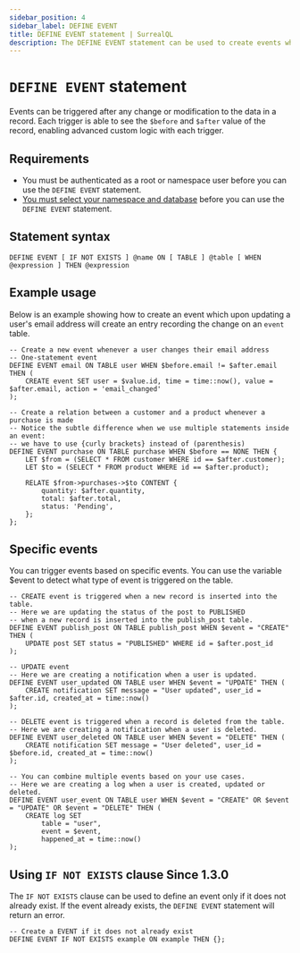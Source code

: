 ```yaml
---
sidebar_position: 4
sidebar_label: DEFINE EVENT
title: DEFINE EVENT statement | SurrealQL
description: The DEFINE EVENT statement can be used to create events which can be triggered after any change or modification to the data in a record.
---
```


# `DEFINE EVENT` statement

Events can be triggered after any change or modification to the data in a record. Each trigger is able to see the `$before` and `$after` value of the record, enabling advanced custom logic with each trigger.

## Requirements

- You must be authenticated as a root or namespace user before you can use the `DEFINE EVENT` statement.
- [You must select your namespace and database](/docs/surrealdb/surrealql/statements/use) before you can use the `DEFINE EVENT` statement.

## Statement syntax

```surql title="SurrealQL Syntax"
DEFINE EVENT [ IF NOT EXISTS ] @name ON [ TABLE ] @table [ WHEN @expression ] THEN @expression
```

## Example usage 

Below is an example showing how to create an event which upon updating a user's email address will create an entry recording the change on an `event` table.

```surql
-- Create a new event whenever a user changes their email address
-- One-statement event
DEFINE EVENT email ON TABLE user WHEN $before.email != $after.email THEN (
	CREATE event SET user = $value.id, time = time::now(), value = $after.email, action = 'email_changed'
);

-- Create a relation between a customer and a product whenever a purchase is made
-- Notice the subtle difference when we use multiple statements inside an event: 
-- we have to use {curly brackets} instead of (parenthesis)
DEFINE EVENT purchase ON TABLE purchase WHEN $before == NONE THEN {
    LET $from = (SELECT * FROM customer WHERE id == $after.customer);
    LET $to = (SELECT * FROM product WHERE id == $after.product);

    RELATE $from->purchases->$to CONTENT {
        quantity: $after.quantity,
        total: $after.total,
        status: 'Pending',
    };
};
```
## Specific events

You can trigger events based on specific events. You can use the variable $event to detect what type of event is triggered on the table.

```surql
-- CREATE event is triggered when a new record is inserted into the table.
-- Here we are updating the status of the post to PUBLISHED
-- when a new record is inserted into the publish_post table.
DEFINE EVENT publish_post ON TABLE publish_post WHEN $event = "CREATE" THEN (
    UPDATE post SET status = "PUBLISHED" WHERE id = $after.post_id
);

-- UPDATE event
-- Here we are creating a notification when a user is updated.
DEFINE EVENT user_updated ON TABLE user WHEN $event = "UPDATE" THEN (
    CREATE notification SET message = "User updated", user_id = $after.id, created_at = time::now()
);

-- DELETE event is triggered when a record is deleted from the table.
-- Here we are creating a notification when a user is deleted.
DEFINE EVENT user_deleted ON TABLE user WHEN $event = "DELETE" THEN (
    CREATE notification SET message = "User deleted", user_id = $before.id, created_at = time::now()
); 

-- You can combine multiple events based on your use cases.
-- Here we are creating a log when a user is created, updated or deleted.
DEFINE EVENT user_event ON TABLE user WHEN $event = "CREATE" OR $event = "UPDATE" OR $event = "DELETE" THEN (
    CREATE log SET
        table = "user",
        event = $event,
        happened_at = time::now()
);
```

## Using `IF NOT EXISTS` clause <l className='purple'>Since 1.3.0</l>

The `IF NOT EXISTS` clause can be used to define an event only if it does not already exist. If the event already exists, the `DEFINE EVENT` statement will return an error.

```surql
-- Create a EVENT if it does not already exist
DEFINE EVENT IF NOT EXISTS example ON example THEN {};
```